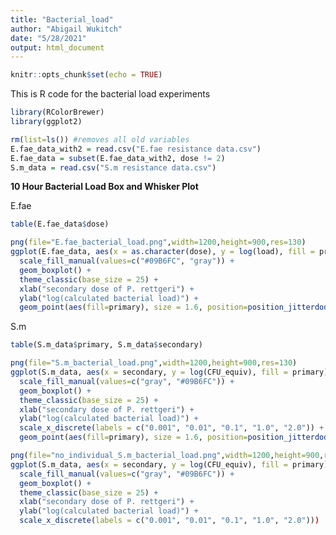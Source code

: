 ```yaml
---
title: "Bacterial_load"
author: "Abigail Wukitch"
date: "5/28/2021"
output: html_document
---
```


```r
knitr::opts_chunk$set(echo = TRUE)
```

This is R code for the bacterial load experiments

```r
library(RColorBrewer)
library(ggplot2)

rm(list=ls()) #removes all old variables
E.fae_data_with2 = read.csv("E.fae resistance data.csv")
E.fae_data = subset(E.fae_data_with2, dose != 2)
S.m_data = read.csv("S.m resistance data.csv")

```

**10 Hour Bacterial Load Box and Whisker Plot**

E.fae
```r
table(E.fae_data$dose)

png(file="E.fae_bacterial_load.png",width=1200,height=900,res=130)
ggplot(E.fae_data, aes(x = as.character(dose), y = log(load), fill = primary)) +
  scale_fill_manual(values=c("#09B6FC", "gray")) +
  geom_boxplot() + 
  theme_classic(base_size = 25) + 
  xlab("secondary dose of P. rettgeri") +
  ylab("log(calculated bacterial load)") +
  geom_point(aes(fill=primary), size = 1.6, position=position_jitterdodge())

```

S.m 
```r
table(S.m_data$primary, S.m_data$secondary)

png(file="S.m_bacterial_load.png",width=1200,height=900,res=130)
ggplot(S.m_data, aes(x = secondary, y = log(CFU_equiv), fill = primary)) +
  scale_fill_manual(values=c("gray", "#09B6FC")) +
  geom_boxplot() + 
  theme_classic(base_size = 25) + 
  xlab("secondary dose of P. rettgeri") +
  ylab("log(calculated bacterial load)") + 
  scale_x_discrete(labels = c("0.001", "0.01", "0.1", "1.0", "2.0")) +
  geom_point(aes(fill=primary), size = 1.6, position=position_jitterdodge())

png(file="no_individual_S.m_bacterial_load.png",width=1200,height=900,res=130)
ggplot(S.m_data, aes(x = secondary, y = log(CFU_equiv), fill = primary)) +
  scale_fill_manual(values=c("gray", "#09B6FC")) +
  geom_boxplot() + 
  theme_classic(base_size = 25) + 
  xlab("secondary dose of P. rettgeri") +
  ylab("log(calculated bacterial load)") + 
  scale_x_discrete(labels = c("0.001", "0.01", "0.1", "1.0", "2.0")))

```
